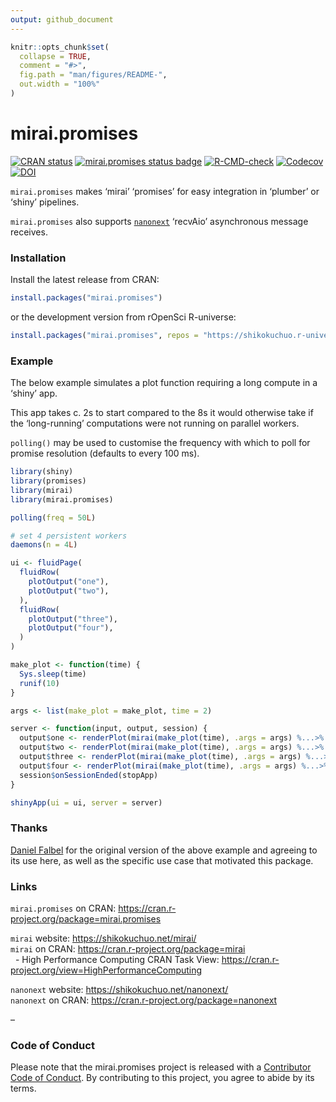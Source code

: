 ```yaml
---
output: github_document
---
```


<!-- README.md is generated from README.Rmd. Please edit that file -->

```r
knitr::opts_chunk$set(
  collapse = TRUE,
  comment = "#>",
  fig.path = "man/figures/README-",
  out.width = "100%"
)
```

# mirai.promises

<!-- badges: start -->
[![CRAN status](https://www.r-pkg.org/badges/version/mirai.promises?color=112d4e)](https://CRAN.R-project.org/package=mirai.promises)
[![mirai.promises status badge](https://shikokuchuo.r-universe.dev/badges/mirai.promises?color=24a60e)](https://shikokuchuo.r-universe.dev) 
[![R-CMD-check](https://github.com/shikokuchuo/mirai.promises/actions/workflows/R-CMD-check.yaml/badge.svg)](https://github.com/shikokuchuo/mirai.promises/actions/workflows/R-CMD-check.yaml)
[![Codecov](https://codecov.io/gh/shikokuchuo/mirai.promises/branch/main/graph/badge.svg)](https://app.codecov.io/gh/shikokuchuo/mirai.promises)
[![DOI](https://zenodo.org/badge/647242817.svg)](https://zenodo.org/badge/latestdoi/647242817)
<!-- badges: end -->

`mirai.promises` makes 'mirai' 'promises' for easy integration in 'plumber' or 'shiny' pipelines.

`mirai.promises` also supports [`nanonext`](https://doi.org/10.5281/zenodo.7903429) 'recvAio' asynchronous message receives.

### Installation

Install the latest release from CRAN:

```r
install.packages("mirai.promises")
```

or the development version from rOpenSci R-universe:

```r
install.packages("mirai.promises", repos = "https://shikokuchuo.r-universe.dev")
```

### Example

The below example simulates a plot function requiring a long compute in a 'shiny' app.

This app takes c. 2s to start compared to the 8s it would otherwise take if the ‘long-running’ computations were not running on parallel workers.

`polling()` may be used to customise the frequency with which to poll for promise resolution (defaults to every 100 ms).

```r
library(shiny)
library(promises)
library(mirai)
library(mirai.promises)

polling(freq = 50L)

# set 4 persistent workers
daemons(n = 4L)

ui <- fluidPage(
  fluidRow(
    plotOutput("one"),
    plotOutput("two"),
  ),
  fluidRow(
    plotOutput("three"),
    plotOutput("four"),
  )
)

make_plot <- function(time) {
  Sys.sleep(time)
  runif(10)
}

args <- list(make_plot = make_plot, time = 2)

server <- function(input, output, session) {
  output$one <- renderPlot(mirai(make_plot(time), .args = args) %...>% plot())
  output$two <- renderPlot(mirai(make_plot(time), .args = args) %...>% plot())
  output$three <- renderPlot(mirai(make_plot(time), .args = args) %...>% plot())
  output$four <- renderPlot(mirai(make_plot(time), .args = args) %...>% plot())
  session$onSessionEnded(stopApp)
}

shinyApp(ui = ui, server = server)
```

### Thanks

[Daniel Falbel](https://github.com/dfalbel/) for the original version of the above example and agreeing to its use here, as well as the specific use case that motivated this package.

### Links

`mirai.promises` on CRAN: <https://cran.r-project.org/package=mirai.promises>

`mirai` website: <https://shikokuchuo.net/mirai/><br />
`mirai` on CRAN: <https://cran.r-project.org/package=mirai><br />
&nbsp;&nbsp;- High Performance Computing CRAN Task View: <https://cran.r-project.org/view=HighPerformanceComputing>

`nanonext` website: <https://shikokuchuo.net/nanonext/><br />
`nanonext` on CRAN: <https://cran.r-project.org/package=nanonext>

--

### Code of Conduct

Please note that the mirai.promises project is released with a [Contributor Code of Conduct](https://contributor-covenant.org/version/2/1/CODE_OF_CONDUCT.html). By contributing to this project, you agree to abide by its terms.
